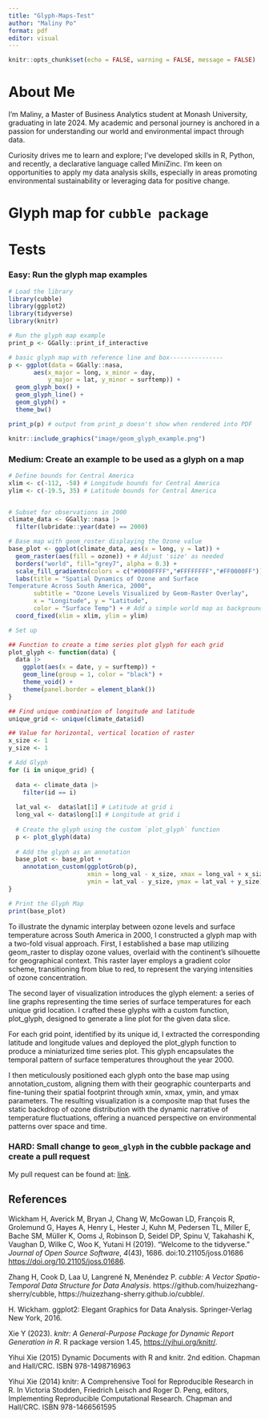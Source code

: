 ```yaml
---
title: "Glyph-Maps-Test"
author: "Maliny Po"
format: pdf
editor: visual
---
```


```r
knitr::opts_chunk$set(echo = FALSE, warning = FALSE, message = FALSE)
```

# About Me

I'm Maliny, a Master of Business Analytics student at Monash University, graduating in late 2024. My academic and personal journey is anchored in a passion for understanding our world and environmental impact through data.

Curiosity drives me to learn and explore; I've developed skills in R, Python, and recently, a declarative language called MiniZinc. I'm keen on opportunities to apply my data analysis skills, especially in areas promoting environmental sustainability or leveraging data for positive change.

# Glyph map for `cubble package`

# Tests

### Easy: Run the glyph map examples




```r
# Load the library
library(cubble)
library(ggplot2)
library(tidyverse)
library(knitr)
```

```r
# Run the glyph map example
print_p <- GGally::print_if_interactive

# basic glyph map with reference line and box---------------
p <- ggplot(data = GGally::nasa,
       aes(x_major = long, x_minor = day,
           y_major = lat, y_minor = surftemp)) +
  geom_glyph_box() +
  geom_glyph_line() +
  geom_glyph() +
  theme_bw()

print_p(p) # output from print_p doesn't show when rendered into PDF
```

```r
knitr::include_graphics("image/geom_glyph_example.png")
```


### Medium: Create an example to be used as a glyph on a map

```r
# Define bounds for Central America
xlim <- c(-112, -58) # Longitude bounds for Central America
ylim <- c(-19.5, 35) # Latitude bounds for Central America


# Subset for observations in 2000
climate_data <- GGally::nasa |>
  filter(lubridate::year(date) == 2000)
```

```r
# Base map with geom_roster displaying the Ozone value
base_plot <- ggplot(climate_data, aes(x = long, y = lat)) +
  geom_raster(aes(fill = ozone)) + # Adjust 'size' as needed
  borders("world", fill="grey7", alpha = 0.3) +
  scale_fill_gradientn(colors = c("#0000FFFF","#FFFFFFFF","#FF0000FF")) +
  labs(title = "Spatial Dynamics of Ozone and Surface 
Temperature Across South America, 2000",
       subtitle = "Ozone Levels Visualized by Geom-Raster Overlay",
       x = "Longitude", y = "Latitude",
       color = "Surface Temp") + # Add a simple world map as background
  coord_fixed(xlim = xlim, ylim = ylim) 

```

```r
# Set up

## Function to create a time series plot glyph for each grid
plot_glyph <- function(data) {
  data |>
    ggplot(aes(x = date, y = surftemp)) +
    geom_line(group = 1, color = "black") +
    theme_void() +
    theme(panel.border = element_blank())
}

## Find unique combination of longitude and latitude
unique_grid <- unique(climate_data$id) 

## Value for horizontal, vertical location of raster
x_size <- 1 
y_size <- 1

```

```r
# Add Glyph 
for (i in unique_grid) {
  
  data <- climate_data |>
    filter(id == i)
  
  lat_val <-  data$lat[1] # Latitude at grid i
  long_val <- data$long[1] # Longitude at grid i
  
  # Create the glyph using the custom `plot_glyph` function
  p <- plot_glyph(data)
  
  # Add the glyph as an annotation
  base_plot <- base_plot + 
    annotation_custom(ggplotGrob(p), 
                      xmin = long_val - x_size, xmax = long_val + x_size,
                      ymin = lat_val - y_size, ymax = lat_val + y_size)
}

# Print the Glyph Map
print(base_plot) 
```

To illustrate the dynamic interplay between ozone levels and surface temperature across South America in 2000, I constructed a glyph map with a two-fold visual approach. First, I established a base map utilizing geom_raster to display ozone values, overlaid with the continent's silhouette for geographical context. This raster layer employs a gradient color scheme, transitioning from blue to red, to represent the varying intensities of ozone concentration.

The second layer of visualization introduces the glyph element: a series of line graphs representing the time series of surface temperatures for each unique grid location. I crafted these glyphs with a custom function, plot_glyph, designed to generate a line plot for the given data slice.

For each grid point, identified by its unique id, I extracted the corresponding latitude and longitude values and deployed the plot_glyph function to produce a miniaturized time series plot. This glyph encapsulates the temporal pattern of surface temperatures throughout the year 2000.

I then meticulously positioned each glyph onto the base map using annotation_custom, aligning them with their geographic counterparts and fine-tuning their spatial footprint through xmin, xmax, ymin, and ymax parameters. The resulting visualization is a composite map that fuses the static backdrop of ozone distribution with the dynamic narrative of temperature fluctuations, offering a nuanced perspective on environmental patterns over space and time.

### HARD: Small change to `geom_glyph` in the cubble package and create a pull request

My pull request can be found at: [link](https://github.com/huizezhang-sherry/cubble/pull/29).

## References

Wickham H, Averick M, Bryan J, Chang W, McGowan LD, François R, Grolemund G, Hayes A, Henry L, Hester J, Kuhn M, Pedersen TL, Miller E, Bache SM, Müller K, Ooms J, Robinson D, Seidel DP, Spinu V, Takahashi K, Vaughan D, Wilke C, Woo K, Yutani H (2019). “Welcome to the tidyverse.” *Journal of Open Source Software*, *4*(43), 1686. doi:10.21105/joss.01686 <https://doi.org/10.21105/joss.01686>.

Zhang H, Cook D, Laa U, Langrené N, Menéndez P. *cubble: A Vector Spatio-Temporal Data Structure for Data Analysis*. https://github.com/huizezhang-sherry/cubble, https://huizezhang-sherry.github.io/cubble/.

H. Wickham. ggplot2: Elegant Graphics for Data Analysis. Springer-Verlag New York, 2016.

Xie Y (2023). *knitr: A General-Purpose Package for Dynamic Report Generation in R*. R package version 1.45, <https://yihui.org/knitr/>.

Yihui Xie (2015) Dynamic Documents with R and knitr. 2nd edition. Chapman and Hall/CRC. ISBN 978-1498716963

Yihui Xie (2014) knitr: A Comprehensive Tool for Reproducible Research in R. In Victoria Stodden, Friedrich Leisch and Roger D. Peng, editors, Implementing Reproducible Computational Research. Chapman and Hall/CRC. ISBN 978-1466561595
